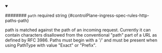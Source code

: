 
<details className="config-field" data-expandable="false" open>
<summary>

######## `path` <span className="config-field-required" data-required="false">required</span> <span className="config-field-type">string</span> <span className="config-field-default"></span> <span className="config-field-enum"></span> {#controlPlane-ingress-spec-rules-http-paths-path}

path is matched against the path of an incoming request. Currently it can
contain characters disallowed from the conventional "path" part of a URL
as defined by RFC 3986. Paths must begin with a '/' and must be present
when using PathType with value "Exact" or "Prefix".

</summary>



</details>
